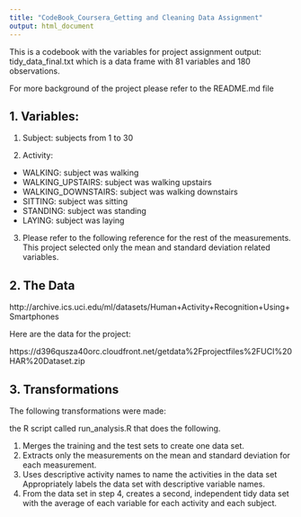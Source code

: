 ---
title: "CodeBook_Coursera_Getting and Cleaning Data Assignment"
output: html_document
---
This is a codebook with the variables for project assignment output: tidy_data_final.txt which is a data frame with 81 variables and 180 observations.

For more background of the project please refer to the README.md file

## 1. Variables:

1. Subject: subjects from 1 to 30

2. Activity:

* WALKING: subject was walking
* WALKING_UPSTAIRS: subject was walking upstairs
* WALKING_DOWNSTAIRS: subject was walking downstairs
* SITTING: subject was sitting
* STANDING: subject was standing
* LAYING: subject was laying

3. Please refer to the following reference for the rest of the measurements. This project selected only the mean and standard deviation related variables.

## 2. The Data

http://archive.ics.uci.edu/ml/datasets/Human+Activity+Recognition+Using+Smartphones

Here are the data for the project:

https://d396qusza40orc.cloudfront.net/getdata%2Fprojectfiles%2FUCI%20HAR%20Dataset.zip


## 3. Transformations

The following transformations were made:

the R script called run_analysis.R that does the following.

1. Merges the training and the test sets to create one data set.
2. Extracts only the measurements on the mean and standard deviation for each measurement.
3. Uses descriptive activity names to name the activities in the data set
Appropriately labels the data set with descriptive variable names.
4. From the data set in step 4, creates a second, independent tidy data set with the average of each variable for each activity and each subject.
